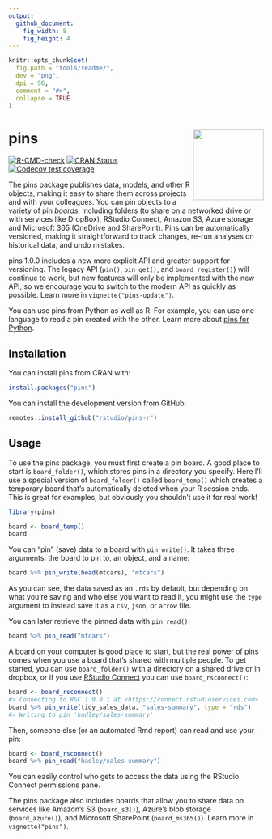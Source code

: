 ```yaml
---
output:
  github_document:
    fig_width: 8
    fig_height: 4
---
```


```r
knitr::opts_chunk$set(
  fig.path = "tools/readme/", 
  dev = "png",
  dpi = 96,
  comment = "#>",
  collapse = TRUE
)
```

# pins [<img src="man/figures/logo.png" align="right" height="139"/>](https://pins.rstudio.com)

<!-- badges: start -->

[![R-CMD-check](https://github.com/rstudio/pins-r/workflows/R-CMD-check/badge.svg)](https://github.com/rstudio/pins-r/actions) 
[![CRAN Status](https://www.r-pkg.org/badges/version/pins)](https://cran.r-project.org/package=pins) 
[![Codecov test coverage](https://codecov.io/gh/rstudio/pins-r/branch/main/graph/badge.svg)](https://app.codecov.io/gh/rstudio/pins-r?branch=main)

<!-- badges: end -->

The pins package publishes data, models, and other R objects, making it easy to share them across projects and with your colleagues.
You can pin objects to a variety of pin *boards*, including folders (to share on a networked drive or with services like DropBox), RStudio Connect, Amazon S3, Azure storage and Microsoft 365 (OneDrive and SharePoint).
Pins can be automatically versioned, making it straightforward to track changes, re-run analyses on historical data, and undo mistakes.

pins 1.0.0 includes a new more explicit API and greater support for versioning.
The legacy API (`pin()`, `pin_get()`, and `board_register()`) will continue to work, but new features will only be implemented with the new API, so we encourage you to switch to the modern API as quickly as possible.
Learn more in `vignette("pins-update")`.

You can use pins from Python as well as R. For example, you can use one language to read a pin created with the other. Learn more about [pins for Python](https://rstudio.github.io/pins-python/).

## Installation

You can install pins from CRAN with:

```r
install.packages("pins")
```

You can install the development version from GitHub:

```r
remotes::install_github("rstudio/pins-r")
```

## Usage

To use the pins package, you must first create a pin board.
A good place to start is `board_folder()`, which stores pins in a directory you specify.
Here I'll use a special version of `board_folder()` called `board_temp()` which creates a temporary board that's automatically deleted when your R session ends.
This is great for examples, but obviously you shouldn't use it for real work!

```r
library(pins)

board <- board_temp()
board
```

You can "pin" (save) data to a board with `pin_write()`.
It takes three arguments: the board to pin to, an object, and a name:

```r
board %>% pin_write(head(mtcars), "mtcars")
```

As you can see, the data saved as an `.rds` by default, but depending on what you're saving and who else you want to read it, you might use the `type` argument to instead save it as a `csv`, `json`, or `arrow` file.

You can later retrieve the pinned data with `pin_read()`:

```r
board %>% pin_read("mtcars")
```

A board on your computer is good place to start, but the real power of pins comes when you use a board that's shared with multiple people.
To get started, you can use `board_folder()` with a directory on a shared drive or in dropbox, or if you use [RStudio Connect](https://www.rstudio.com/products/connect/) you can use `board_rsconnect()`:

```r
board <- board_rsconnect()
#> Connecting to RSC 1.9.0.1 at <https://connect.rstudioservices.com>
board %>% pin_write(tidy_sales_data, "sales-summary", type = "rds")
#> Writing to pin 'hadley/sales-summary'
```

Then, someone else (or an automated Rmd report) can read and use your pin:

```r
board <- board_rsconnect()
board %>% pin_read("hadley/sales-summary")
```

You can easily control who gets to access the data using the RStudio Connect permissions pane.

The pins package also includes boards that allow you to share data on services like Amazon's S3 (`board_s3()`), Azure's blob storage (`board_azure()`), and Microsoft SharePoint (`board_ms365()`). 
Learn more in `vignette("pins")`.
